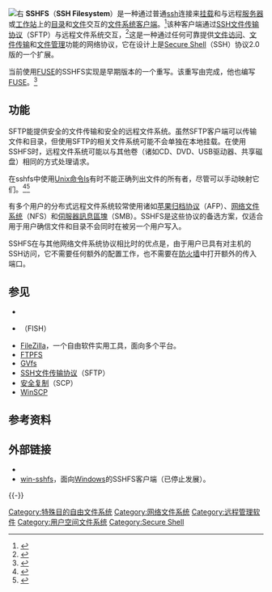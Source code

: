 {{NoteTA
|G1=IT
}}
{{infobox software
| name                   = SSHFS
| screenshot             = [[File:Mount_SSHFS.png|300px]]
| caption                = 挂载一个SSHFS网络，桌面图标已出现
| developer              = Nikolaus Rath{{Citation needed|date=March 2016}}、Miklos Szeredi
| latest release version = 3.2.0
| latest release date    = {{start date and age|2017|08|06|df=yes}}
| operating system       = [[类Unix|类Unix]]
| genre                  = [[远程桌面软件|远程访问]]
| status                 = 活跃
| license                =
| website                = https://github.com/libfuse/sshfs
}}

[[File:Unmount_SSHFS.png|右]]
'''SSHFS'''（'''SSH Filesystem'''）是一种通过普通[[ssh|ssh]]连接来[[挂载|挂载]]和与远程[[服务器|服务器]]或[[工作站|工作站]]上的[[目录_(文件系统)|目录]]和[[電腦檔案|文件]]交互的[[文件系统|文件系统]][[客户端|客户端]]。<ref name="SSHFS OpenBSD port">{{Cite web|url=http://ports.su/sysutils/sshfs-fuse|title=sysutils/sshfs-fuse: sshfs-fuse-2.4p1 – mount remote directories over ssh|accessdate=2015-02-10|date=2013-06-15|work=[[OpenBSD_ports|OpenBSD ports]]|archive-date=2018-10-09|archive-url=https://web.archive.org/web/20181009131437/http://ports.su/sysutils/sshfs-fuse|dead-url=no}}</ref>该种客户端通过[[SSH文件传输协议|SSH文件传输协议]]（SFTP）与远程文件系统交互，<ref name="SSHFS security">{{Cite web|url=http://www.cse.iitk.ac.in/~ppk/writings/security/sshfs.html|title=SSHFS security|accessdate=2010-02-26|archive-date=2010-03-12|archive-url=https://web.archive.org/web/20100312103305/http://www.cse.iitk.ac.in/~ppk/writings/security/sshfs.html|dead-url=no}}</ref>这是一种通过任何可靠{{tsl|en|Data stream|数据流}}提供[[文件访问|文件访问]]、[[文件传输|文件传输]]和[[文件管理器|文件管理]]功能的网络协议，它在设计上是[[Secure_Shell|Secure Shell]]（SSH）协议2.0版的一个扩展。

当前使用[[FUSE|FUSE]]的SSHFS实现是早期版本的一个重写。该重写由{{tsl|en|Miklos Szeredi}}完成，他也编写[[FUSE|FUSE]]。<ref name="SSHFShome">{{Cite web|url=http://fuse.sourceforge.net/sshfs.html|title=SSHFS homepage|accessdate=2012-03-15|archive-date=2012-04-14|archive-url=https://web.archive.org/web/20120414185108/http://fuse.sourceforge.net/sshfs.html|dead-url=no}}</ref>

== 功能 ==
SFTP能提供安全的文件传输和安全的远程文件系统。虽然SFTP客户端可以传输文件和目录，但使用SFTP的相关文件系统可能不会单独在本地挂载。在使用SSHFS时，远程文件系统可能以与其他卷（诸如CD、DVD、USB驱动器、共享磁盘）相同的方式处理请求。{{Fact|date=February 2011}}

在sshfs中使用[[Unix实用程序列表|Unix命令]][[ls|ls]]有时不能正确列出文件的所有者，尽管可以手动映射它们。<ref name="UbuntuSSHFSHelp">{{Cite web|url=https://help.ubuntu.com/community/SSHFS#Usage|title=SSHFS - Community Ubuntu Documentation|accessdate=2009-06-05|date=May 2009|last=[[Canonical_Ltd.|Canonical Ltd.]]|archive-date=2019-05-14|archive-url=https://web.archive.org/web/20190514111535/https://help.ubuntu.com/community/SSHFS#Usage|dead-url=no}}</ref><ref name="SSHFSOptions">{{Cite web|url=http://apps.sourceforge.net/mediawiki/fuse/index.php?title=SshfsFaq#What_options_does_sshfs_support.3F|title=SSHFS FAQ: What options does sshfs support?|accessdate=2009-06-05|date=November 2008|last=Szeredi|first=Miklos|deadurl=yes|archiveurl=https://web.archive.org/web/20090418005808/http://apps.sourceforge.net/mediawiki/fuse/index.php?title=SshfsFaq#What_options_does_sshfs_support.3F|archivedate=2009-04-18}}</ref>

有多个用户的分布式远程文件系统较常使用诸如[[苹果归档协议|苹果归档协议]]（AFP）、[[网络文件系统|网络文件系统]]（NFS）和[[伺服器訊息區塊|伺服器訊息區塊]]（SMB）。SSHFS是这些协议的备选方案，仅适合用于用户确信文件和目录不会同时在被另一个用户写入。{{Fact|date=February 2011}}

SSHFS在与其他网络文件系统协议相比时的优点是，由于用户已具有对主机的SSH访问，它不需要任何额外的配置工作，也不需要在[[防火墙|防火墙]]中打开额外的传入端口。

== 参见 ==
* {{tsl|en|ExpanDrive}}
* {{tsl|en|Files transferred over shell protocol|通过shell协议进行文件传输}}（FISH）
* [[FileZilla|FileZilla]]，一个自由软件实用工具，面向多个平台。
* [[FTPFS|FTPFS]]
* [[GVfs|GVfs]]
* [[SSH文件传输协议|SSH文件传输协议]]（SFTP）
* [[安全复制|安全复制]]（SCP）
* [[WinSCP|WinSCP]]

== 参考资料 ==
{{reflist}}

== 外部链接 ==
* {{Official|https://github.com/libfuse/sshfs}}
* [http://code.google.com/p/win-sshfs/ win-sshfs]{{Wayback|url=http://code.google.com/p/win-sshfs/ |date=20111006231147 }}，面向[[Microsoft_Windows|Windows]]的SSHFS客户端（已停止发展）。

{{-}}
{{文件系统}}

[[Category:特殊目的自由文件系统|Category:特殊目的自由文件系统]]
[[Category:网络文件系统|Category:网络文件系统]]
[[Category:远程管理软件|Category:远程管理软件]]
[[Category:用户空间文件系统|Category:用户空间文件系统]]
[[Category:Secure_Shell|Category:Secure Shell]]